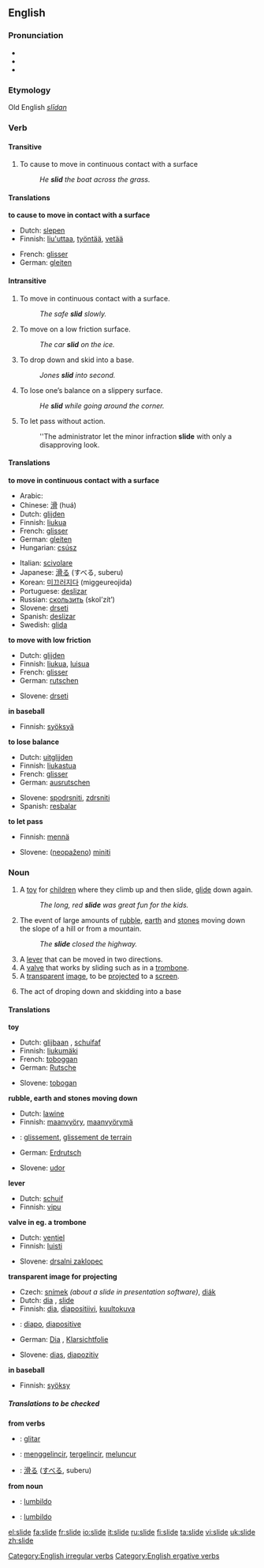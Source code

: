 ==English==

===Pronunciation===
*{{IPA|/slaɪd/}}
*{{audio|en-us-slide.ogg|Audio (US)}}
*{{rhymes|aɪd}}

===Etymology===
Old English ''[[slīdan]]''

===Verb===
{{en-verb|slides|sliding|slid}}

====Transitive====
# To cause to move in continuous contact with a surface
#: ''He '''slid''' the boat across the grass.''

====Translations====
'''to cause to move in contact with a surface'''
{{top}}
*Dutch: [[slepen]]
*Finnish: [[liu'uttaa]], [[työntää]], [[vetää]]
{{mid}}
*French: [[glisser]]
*German: [[gleiten]]
{{bottom}}

====Intransitive====
# To move in continuous contact with a surface.
#: ''The safe '''slid''' slowly.''
# To move on a low friction surface.
#: ''The car '''slid''' on the ice.''
#{{baseball}} To drop down and skid into a base.
#: ''Jones '''slid''' into second.''
# To lose one’s balance on a slippery surface.
#: ''He '''slid''' while going around the corner.''
# To let pass without action.
#: ''The administrator let the minor infraction '''slide''' with only a disapproving look.

====Translations====
'''to move in continuous contact with a surface'''
{{top}}
*Arabic: {{ARchar|[[انزلق]]}} {{IPAchar|(’inzálaqa)}}
*Chinese: [[滑]] (huá)
*Dutch: [[glijden]]
*Finnish: [[liukua]]
*French: [[glisser]]
*German: [[gleiten]]
*Hungarian: [[csúsz]]
{{mid}}
*Italian: [[scivolare]]
*Japanese: [[滑る]] (すべる, suberu)
*Korean: [[미끄러지다]] (miggeureojida)
*Portuguese: [[deslizar]]
*Russian: [[скользить]] (skol’zít’)
*Slovene: [[drseti]]
*Spanish: [[deslizar]]
*Swedish: [[glida]]
{{bottom}}

'''to move with low friction'''
{{top}}
*Dutch: [[glijden]]
*Finnish: [[liukua]], [[luisua]]
*French: [[glisser]]
*German: [[rutschen]]
{{mid}}
*Slovene: [[drseti]]
{{bottom}}

'''in baseball'''
{{top}}
*Finnish: [[syöksyä]]
{{mid}}
{{bottom}}

'''to lose balance'''
{{top}}
*Dutch: [[uitglijden]]
*Finnish: [[liukastua]]
*French: [[glisser]]
*German: [[ausrutschen]]
{{mid}}
*Slovene: [[spodrsniti]], [[zdrsniti]]
*Spanish: [[resbalar]]
{{bottom}}

'''to let pass'''
{{top}}
*Finnish: [[mennä]]
{{mid}}
*Slovene: ([[neopaženo]]) [[miniti]]
{{bottom}}

===Noun===
{{en-noun}}

# A [[toy]] for [[child]]ren where they climb up and then slide, [[glide]] down again.
#: ''The long, red '''slide''' was great fun for the kids.''
# The event of large amounts of [[rubble]], [[earth]] and [[stones]] moving down the slope of a hill or from a mountain.
#: ''The '''slide''' closed the highway.''
# A [[lever]] that can be moved in two directions.
# A [[valve]] that works by sliding such as in a [[trombone]].
# A [[transparent]] [[image]], to be [[project]]ed to a [[screen]].
# {{baseball}} The act of droping down and skidding into a base

====Translations====
'''toy'''
{{top}}
*Dutch: [[glijbaan]] {{f}}, [[schuifaf]] {{f}}
*Finnish: [[liukumäki]]
*French: [[toboggan]] {{m}}
*German: [[Rutsche]] {{f}}
{{mid}}
*Slovene: [[tobogan]]
{{bottom}}

'''rubble, earth and stones moving down'''
{{top}}
*Dutch: [[lawine]] {{f}}
*Finnish: [[maanvyöry]], [[maanvyörymä]]
* {{fr}}: [[glissement]], [[glissement de terrain]]
*German: [[Erdrutsch]] {{m}}
{{mid}}
*Slovene: [[udor]]
{{bottom}}

'''lever'''
{{top}}
*Dutch: [[schuif]] {{f}}
*Finnish: [[vipu]]
{{mid}}
{{bottom}}

'''valve in eg. a trombone'''
{{top}}
*Dutch: [[ventiel]] {{n}}
*Finnish: [[luisti]]
{{mid}}
*Slovene: [[drsalni zaklopec]]
{{bottom}}

'''transparent image for projecting'''
{{top}}
* Czech: [[snímek]] {{m}} ''(about a slide in presentation software)'', [[diák]] {{m}}
* Dutch: [[dia]] {{m}}, [[slide]] {{m}}
* Finnish: [[dia]], [[diapositiivi]], [[kuultokuva]]
* {{fr}}: [[diapo]], [[diapositive]]
* German: [[Dia]] {{n}}, [[Klarsichtfolie]] {{f}}
{{mid}}
* Slovene: [[dias]], [[diapozitiv]]
{{bottom}}

'''in baseball'''
{{top}}
*Finnish: [[syöksy]]
{{mid}}
{{bottom}}

=====Translations to be checked=====
{{checktrans}}

'''from verbs'''
*{{ttbc|Ido}}: [[glitar]]
*{{ttbc|Indonesian}}: [[gelincir|menggelincir]], [[gelincir|tergelincir]], [[luncur|meluncur]]
*{{ttbc|Japanese}}: [[滑る]] ([[すべる]], suberu)

'''from noun'''
*{{ttbc|Esperanto}}: [[lumbildo]]
*{{ttbc|Ido}}: [[lumbildo]]

[[Category:English irregular verbs]]
[[Category:English ergative verbs]]

[[el:slide]]
[[fa:slide]]
[[fr:slide]]
[[io:slide]]
[[it:slide]]
[[ru:slide]]
[[fi:slide]]
[[ta:slide]]
[[vi:slide]]
[[uk:slide]]
[[zh:slide]]